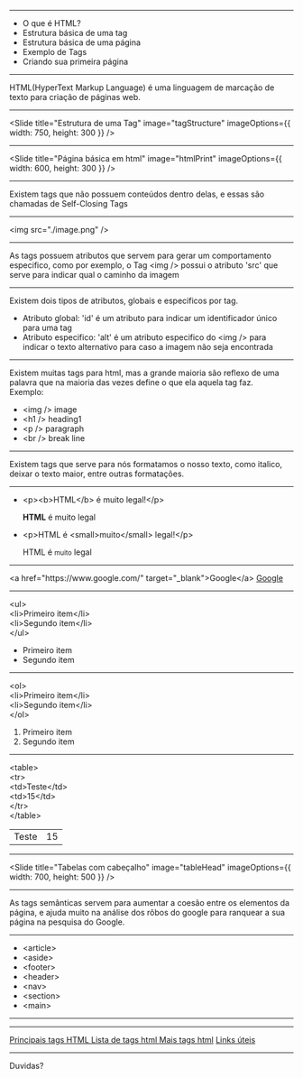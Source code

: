 

<Intro title="Introdução ao HTML" image="html" />

---

<Slide title="O que vamos ver hoje?">
  <ul>
    <Appear>
      <li>O que é HTML?</li>
      <li>Estrutura básica de uma tag</li>
      <li>Estrutura básica de uma página</li>
      <li>Exemplo de Tags</li>
      <li>Criando sua primeira página</li>
    </Appear>
  </ul>
</Slide>

---

<Slide title="O que é HTML">
  HTML(HyperText Markup Language) é uma linguagem de marcação de texto para
  criação de páginas web.
</Slide>

---

<Slide
  title="Estrutura de uma Tag"
  image="tagStructure"
  imageOptions={{ width: 750, height: 300 }}
/>

---

<Slide
  title="Página básica em html"
  image="htmlPrint"
  imageOptions={{ width: 600, height: 300 }}
/>

---

<Slide title="Tags com fechamento automático">
  Existem tags que não possuem conteúdos dentro delas, e essas são chamadas de
  Self-Closing Tags
</Slide>

---

<Slide title="Exemplo Self-Closing Tag">&lt;img src="./image.png" /&gt;</Slide>

---

<Slide title="Atributo da Tag">
  As tags possuem atributos que servem para gerar um comportamento especifico,
  como por exemplo, o Tag &lt;img /&gt; possui o atributo 'src' que serve para
  indicar qual o caminho da imagem
</Slide>

---

<Slide title="Atributo da Tag">
  Existem dois tipos de atributos, globais e especificos por tag. <br />
  <ul>
    <Appear>
      <li>
        Atributo global: 'id' é um atributo para indicar um identificador único
        para uma tag
      </li>
      <li>
        Atributo especifico: 'alt' é um atributo especifico do &lt;img /&gt;
        para indicar o texto alternativo para caso a imagem não seja encontrada
      </li>
    </Appear>
  </ul>
</Slide>

---

<Slide title="Preciso decorar todas as tags?">
  Existem muitas tags para html, mas a grande maioria são reflexo de uma palavra
  que na maioria das vezes define o que ela aquela tag faz. <br />
  Exemplo:
  <ul>
    <li>&lt;img /&gt; image</li>
    <li>&lt;h1 /&gt; heading1</li>
    <li>&lt;p /&gt; paragraph</li>
    <li>&lt;br /&gt; break line</li>
  </ul>
</Slide>

---

<Slide title="Tags de formatação">
  Existem tags que serve para nós formatamos o nosso texto, como italico, deixar
  o texto maior, entre outras formatações.
</Slide>

---

<Slide title="Tags de formatação">
  <ul>
    <Appear>
      <li>
        &lt;p&gt;&lt;b&gt;HTML&lt;/b&gt; é muito legal!&lt;/p&gt;
        <p>
          <b>HTML</b> é muito legal
        </p>
      </li>
      <li>
        &lt;p&gt;HTML é &lt;small&gt;muito&lt;/small&gt; legal!&lt;/p&gt;
        <p>
          HTML é <small>muito</small> legal
        </p>
      </li>
    </Appear>
  </ul>
</Slide>

---

<Slide title="Links">
  &lt;a href="https://www.google.com/" target="_blank"&gt;Google&lt;/a&gt;
  <a href="https://www.google.com/" target="_blank">
    Google
  </a>
</Slide>

---

<Slide title="Listas desordenadas">
  &lt;ul&gt; <br />
  &lt;li&gt;Primeiro item&lt;/li&gt; <br />
  &lt;li&gt;Segundo item&lt;/li&gt; <br />
  &lt;/ul&gt;<br />

  <ul>
    <li>Primeiro item</li>
    <li>Segundo item</li>
  </ul>
</Slide>

---

<Slide title="Listas ordenadas">
  &lt;ol&gt; <br />
  &lt;li&gt;Primeiro item&lt;/li&gt; <br />
  &lt;li&gt;Segundo item&lt;/li&gt; <br />
  &lt;/ol&gt;<br />

  <ol>
    <li>Primeiro item</li>
    <li>Segundo item</li>
  </ol>
</Slide>

---

<Slide title="Tabelas">
  &lt;table&gt; <br />
  &lt;tr&gt; <br />
  &lt;td&gt;Teste&lt;/td&gt; <br />
  &lt;td&gt;15&lt;/td&gt; <br />
  &lt;/tr&gt;<br />
  &lt;/table&gt; <br />

  <table>
    <tr>
      <td>Teste</td>
      <td>15</td>
    </tr>
  </table>
</Slide>

---

<Slide
  title="Tabelas com cabeçalho"
  image="tableHead"
  imageOptions={{ width: 700, height: 500 }}
/>

---

<Slide title="Tags semânticas">
  As tags semânticas servem para aumentar a coesão entre os elementos da página,
  e ajuda muito na análise dos rôbos do google para ranquear a sua página na
  pesquisa do Google.
</Slide>

---

<Slide title="Tags semânticas">
  <ul>
    <li>&lt;article&gt;</li>
    <li>&lt;aside&gt;</li>
    <li>&lt;footer&gt;</li>
    <li>&lt;header&gt;</li>
    <li>&lt;nav&gt;</li>
    <li>&lt;section&gt;</li>
    <li>&lt;main&gt;</li>
  </ul>
</Slide>

---

<Slide title="Criando sua primeira página" />

---

<Slide title="Referências">
  <a href="https://www.codigofonte.com.br/artigos/principais-tags-de-html">
    Principais tags HTML
  </a>
  <a href="https://developer.mozilla.org/pt-BR/docs/Web/HTML/Element">
    Lista de tags html
  </a>
  <a href="https://www.w3schools.com/tags/">Mais tags html</a>
  <a href="https://www.notion.so/Links-teis-aula-2-111941eb054b4edea263d16d2ca2ac94">
    Links úteis
  </a>
</Slide>

---

<Slide title="Isso é tudo pessoal!">Duvidas?</Slide>
